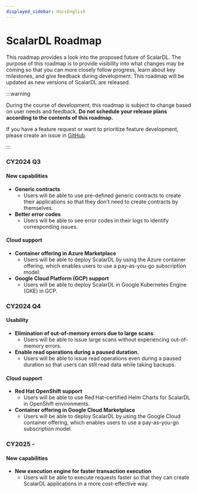 ```yaml
---
displayed_sidebar: docsEnglish
---
```


# ScalarDL Roadmap

This roadmap provides a look into the proposed future of ScalarDL. The purpose of this roadmap is to provide visibility into what changes may be coming so that you can more closely follow progress, learn about key milestones, and give feedback during development. This roadmap will be updated as new versions of ScalarDL are released.

:::warning

During the course of development, this roadmap is subject to change based on user needs and feedback. **Do not schedule your release plans according to the contents of this roadmap.**

If you have a feature request or want to prioritize feature development, please create an issue in [GitHub](https://github.com/scalar-labs/scalardl/issues).

:::

### CY2024 Q3 

#### New capabilities

- **Generic contracts**
    - Users will be able to use pre-defined generic contracts to create their applications so that they don't need to create contracts by themselves.
- **Better error codes**
    - Users will be able to see error codes in their logs to identify corresponding issues.

#### Cloud support

- **Container offering in Azure Marketplace**
    - Users will be able to deploy ScalarDL by using the Azure container offering, which enables users to use a pay-as-you-go subscription model.
- **Google Cloud Platform (GCP) support**
    - Users will be able to deploy ScalarDL in Google Kubernetes Engine (GKE) in GCP.  

### CY2024 Q4

#### Usability
- **Elimination of out-of-memory errors due to large scans**
    - Users will be able to issue large scans without experiencing out-of-memory errors.
- **Enable read operations during a paused duration.**
    - Users will be able to issue read operations even during a paused duration so that users can still read data while taking backups.

#### Cloud support

- **Red Hat OpenShift support**
    - Users will be able to use Red Hat–certified Helm Charts for ScalarDL in OpenShift environments.
- **Container offering in Google Cloud Marketplace**
    - Users will be able to deploy ScalarDL by using the Google Cloud container offering, which enables users to use a pay-as-you-go subscription model.

### CY2025 -

#### New capabilities  

- **New execution engine for faster transaction execution**  
    - Users will be able to execute requests faster so that they can create ScalarDL applications in a more cost-effective way.
